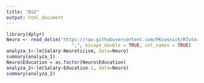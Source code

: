 ---
title: "Dú2"
output: html_document
---
```{r}
library(dplyr)
Neuro <- read_delim("https://raw.githubusercontent.com/PKvasnick/RTutorial/master/data/Neuro.csv", 
                        ",", escape_double = TRUE, col_names = TRUE)
analyza_1<-lm(Salary~Neuroticism, data=Neuro)
summary(analyza_1)
Neuro$Education = as.factor(Neuro$Education)
analyza_2<-lm(Salary~Education-1, data=Neuro)
summary(analyza_2)
```

